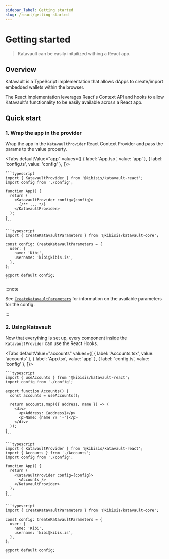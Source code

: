 ```yaml
---
sidebar_label: Getting started
slug: /react/getting-started
---
```



# Getting started

> Katavault can be easily initailized withing a React app.

<SectionBreak />

## Overview

Katavault is a TypeScript implementation that allows dApps to create/import embedded wallets within the browser.

The React implementation leverages React's Context API and hooks to allow Katavault's functionality to be easily available across a React app.

<SectionBreak />

## Quick start

### 1. Wrap the app in the provider

Wrap the app in the `KatavaultProvider` React Context Provider and pass the params tp the value property.

<Tabs
  defaultValue="app"
  values={[
    { label: 'App.tsx', value: 'app' },
    { label: 'config.ts', value: 'config' },
  ]}>
  <TabItem value="app">

    ```typescript
    import { KatavaultProvider } from '@kibisis/katavault-react';
    import config from './config';

    function App() {
      return (
        <KatavaultProvider config={config}>
          {/** ... */}
        </KatavaultProvider>
      );
    }
    ```

  </TabItem>
  <TabItem value="config">

    ```typescript
    import { CreateKatavaultParameters } from '@kibisis/katavault-core';

    const config: CreateKatavaultParameters = {
      user: {
        name: 'Kibi',
        username: 'kibi@kibis.is',
      },
    };

    export default config;
    ```

  </TabItem>
</Tabs>

:::note

See [`CreateKatavaultParameters`](04-glossary/02-types.mdx#createkatavaultparameters) for information on the available parameters for the config.

:::

### 2. Using Katavault

Now that everything is set up, every component inside the `KatavaultProvider` can use the React Hooks.

<Tabs
  defaultValue="accounts"
  values={[
    { label: 'Accounts.tsx', value: 'accounts' },
    { label: 'App.tsx', value: 'app' },
    { label: 'config.ts', value: 'config' },
  ]}>
  <TabItem value="accounts">

    ```typescript
    import { useAccounts } from '@kibisis/katavault-react';
    import config from './config';

    export function Accounts() {
      const accounts = useAccounts();

      return accounts.map(({ address, name }) => (
        <div>
          <p>Address: {address}</p>
          <p>Name: {name ?? '-'}</p>
        </div>
      ));
    }
    ```

  </TabItem>
  <TabItem value="app">

    ```typescript
    import { KatavaultProvider } from '@kibisis/katavault-react';
    import { Accounts } from './Accounts';
    import config from './config';

    function App() {
      return (
        <KatavaultProvider config={config}>
          <Accounts />
        </KatavaultProvider>
      );
    }
    ```

  </TabItem>
  <TabItem value="config">

    ```typescript
    import { CreateKatavaultParameters } from '@kibisis/katavault-core';

    const config: CreateKatavaultParameters = {
      user: {
        name: 'Kibi',
        username: 'kibi@kibis.is',
      },
    };

    export default config;
    ```

  </TabItem>
</Tabs>
